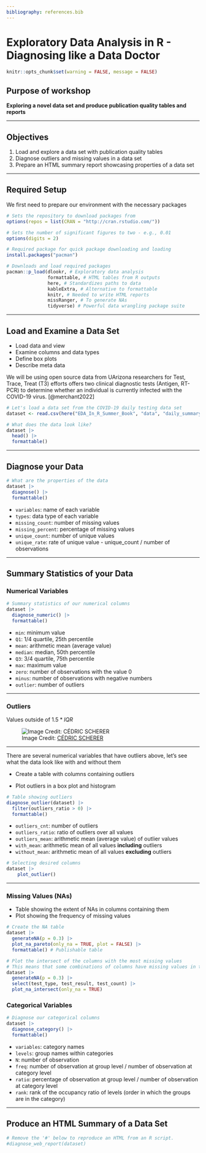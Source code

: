 ```yaml
---
bibliography: references.bib
---
```


# Exploratory Data Analysis in R - Diagnosing like a Data Doctor

```r
knitr::opts_chunk$set(warning = FALSE, message = FALSE) 
```

## Purpose of workshop

**Exploring a novel data set and produce publication quality tables and reports**

------------------------------------------------------------------------

## Objectives

1.  Load and explore a data set with publication quality tables
2.  Diagnose outliers and missing values in a data set
3.  Prepare an HTML summary report showcasing properties of a data set

------------------------------------------------------------------------

## Required Setup

We first need to prepare our environment with the necessary packages

```r
# Sets the repository to download packages from
options(repos = list(CRAN = "http://cran.rstudio.com/"))

# Sets the number of significant figures to two - e.g., 0.01
options(digits = 2)

# Required package for quick package downloading and loading 
install.packages("pacman")

# Downloads and load required packages
pacman::p_load(dlookr, # Exploratory data analysis
               formattable, # HTML tables from R outputs
               here, # Standardizes paths to data
               kableExtra, # Alternative to formattable
               knitr, # Needed to write HTML reports
               missRanger, # To generate NAs
               tidyverse) # Powerful data wrangling package suite
```

------------------------------------------------------------------------

## Load and Examine a Data Set

-   Load data and view
-   Examine columns and data types
-   Define box plots
-   Describe meta data

We will be using open source data from UArizona researchers for Test, Trace, Treat (T3) efforts offers two clinical diagnostic tests (Antigen, RT-PCR) to determine whether an individual is currently infected with the COVID-19 virus. [@merchant2022]

```r
# Let's load a data set from the COVID-19 daily testing data set
dataset <- read.csv(here("EDA_In_R_Summer_Book", "data", "daily_summary.csv")) 

# What does the data look like?
dataset |>
  head() |>
  formattable()
```

------------------------------------------------------------------------

## Diagnose your Data

```r
# What are the properties of the data
dataset |>
  diagnose() |>
  formattable()
```

-   `variables`: name of each variable
-   `types`: data type of each variable
-   `missing_count`: number of missing values
-   `missing_percent`: percentage of missing values
-   `unique_count`: number of unique values
-   `unique_rate`: rate of unique value - unique_count / number of observations

------------------------------------------------------------------------

## Summary Statistics of your Data

### Numerical Variables

```r
# Summary statistics of our numerical columns
dataset |>
  diagnose_numeric() |>
  formattable()
```

-   `min`: minimum value
-   `Q1`: 1/4 quartile, 25th percentile
-   `mean`: arithmetic mean (average value)
-   `median`: median, 50th percentile
-   `Q3`: 3/4 quartile, 75th percentile
-   `max`: maximum value
-   `zero`: number of observations with the value 0
-   `minus`: number of observations with negative numbers
-   `outlier`: number of outliers

------------------------------------------------------------------------

### Outliers

Values outside of $1.5 * IQR$

![Image Credit: [CÉDRIC SCHERER](https://www.cedricscherer.com/2019/05/17/the-evolution-of-a-ggplot-ep.-1/)](https://d33wubrfki0l68.cloudfront.net/6a759d8217be119e3409d1eb8e6cd78913bcc86f/c1995/img/evol-ggplot/boxplot.png){fig-alt="Boxplot showing the IQR, lower and upper quartiles, median, and outliers"}

------------------------------------------------------------------------

There are several numerical variables that have outliers above, let's see what the data look like with and without them

-   Create a table with columns containing outliers

-   Plot outliers in a box plot and histogram

```r
# Table showing outliers
diagnose_outlier(dataset) |>
  filter(outliers_ratio > 0) |>
  formattable()
```

-   `outliers_cnt`: number of outliers
-   `outliers_ratio`: ratio of outliers over all values
-   `outliers_mean`: arithmetic mean (average value) of outlier values
-   `with_mean`: arithmetic mean of all values **including** outliers
-   `without_mean`: arithmetic mean of all values **excluding** outliers

```r
# Selecting desired columns 
dataset |>
    plot_outlier()
```

------------------------------------------------------------------------

### Missing Values (NAs)

-   Table showing the extent of NAs in columns containing them
-   Plot showing the frequency of missing values

```r
# Create the NA table
dataset |>
  generateNA(p = 0.3) |>
  plot_na_pareto(only_na = TRUE, plot = FALSE) |>
  formattable() # Publishable table
```

```r
# Plot the intersect of the columns with the most missing values
# This means that some combinations of columns have missing values in the same row
dataset |>
  generateNA(p = 0.3) |>
  select(test_type, test_result, test_count) |>
  plot_na_intersect(only_na = TRUE) 
```

### Categorical Variables

```r
# Diagnose our categorical columns
dataset |>
  diagnose_category() |> 
  formattable()
```

-   `variables`: category names
-   `levels`: group names within categories
-   `N`: number of observation
-   `freq`: number of observation at group level / number of observation at category level
-   `ratio`: percentage of observation at group level / number of observation at category level
-   `rank`: rank of the occupancy ratio of levels (order in which the groups are in the category)

------------------------------------------------------------------------

## Produce an HTML Summary of a Data Set

```r
# Remove the '#' below to reproduce an HTML from an R script. 
#diagnose_web_report(dataset)
```
